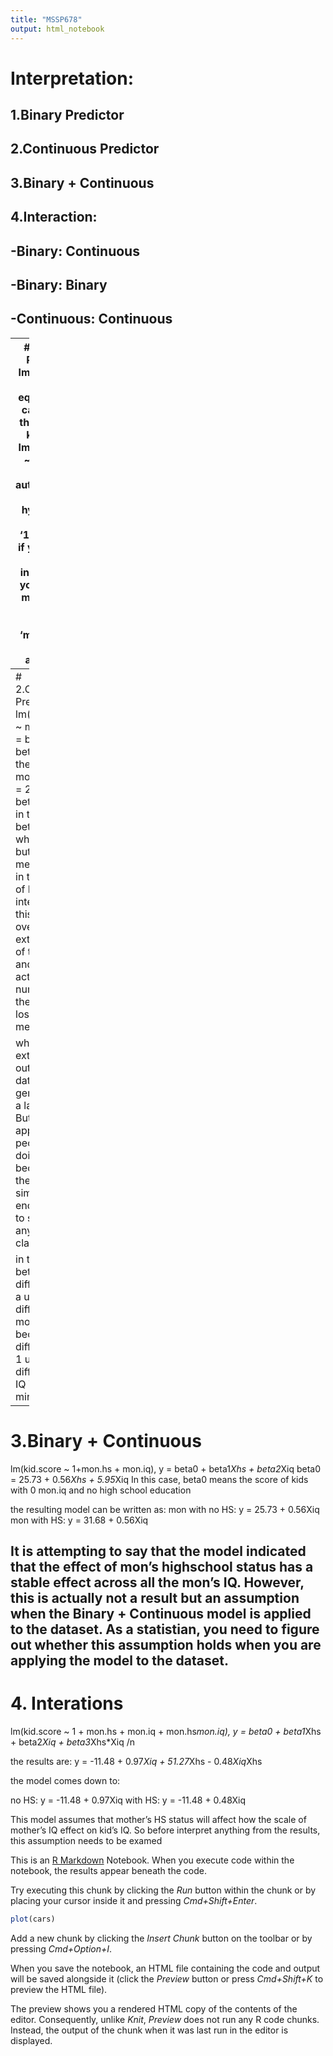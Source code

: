 ```yaml
---
title: "MSSP678"
output: html_notebook
---
```

# Interpretation:
## 1.Binary Predictor
## 2.Continuous Predictor
## 3.Binary + Continuous
## 4.Interaction:
##      -Binary: Continuous 
##      -Binary: Binary
##      -Continuous: Continuous

---
# 1.Binary Predictor
 lm(kid.score ~ 1) is equvalent to calculating the mean of kid.score
 lm(kid.score ~ mon.hs) this automatically set the hypothesis to '1+mon.hs'. if you do not wish to include 1 in your design matrix, you have to specify 'mon.hs -1' in the argument

 for lm(kid.score ~ mon.hs), the equation will be: y = beta0 + beta1*Xhs + errors
 if Xhs = 1, y = beta0 + beta1, if Xhs = 0, y = beta0, 
 thus the intercept beta0 is just the average of kids IQ whos mon did not graduated from highschool.
 the beta1 is the difference between the mean of kid's IQ whos mon graduated from highschool vs did not graduated from highschool
 because in this case, without and with highschool are labelled 0,1. so the slope natrually became the difference of the mean between two categories

 Contrast is a way to construct predictor matrix such that the mean of one element with in the predictors will became the intercept of the model
---
# 2.Continuous Predictor
 lm(kid.score ~ mon.iq) -> y = beta0 + beta1*Xiq. the fitted model: beta0 = 25ish, beta1 = 0.61
 in this case, beta0 is get when Xiq = 0. but that is meaning less in the context of IQ. The intercept in this case is a over extrapolation of the data and the actual number of the intercept lose it's meaning.

 when extrapolating outside the data, you generally get a larger error. But in most applications, people avoid doing it because there is simply not enough data to support any potential claims.

 in this case, beta1 is the difference for a unit differece in mon's IQ. because the difference of 1 unit difference in IQ is way too miniscule 
---
# 3.Binary + Continuous

 lm(kid.score ~ 1+mon.hs + mon.iq), y = beta0 + beta1*Xhs + beta2*Xiq
 beta0 = 25.73 + 0.56*Xhs + 5.95*Xiq
 In this case, beta0 means the score of kids with 0 mon.iq and no high school education

 the resulting model can be written as:
    mon with no HS: y = 25.73 + 0.56Xiq
    mon with HS:    y = 31.68 + 0.56Xiq

It is attempting to say that the model indicated that the effect of mon's highschool status has a stable effect across all the mon's IQ. However, this is actually not a result but an assumption when the Binary + Continuous model is applied to the dataset. As a statistian, you need to figure out whether this assumption holds when you are applying the model to the dataset.
---
# 4. Interations
 lm(kid.score ~ 1 + mon.hs + mon.iq + mon.hs*mon.iq), 
 y = beta0 + beta1*Xhs + beta2*Xiq + beta3*Xhs*Xiq /n
 
 the results are: y = -11.48 + 0.97*Xiq + 51.27*Xhs - 0.48*Xiq*Xhs
 
the model comes down to:

no HS:    y = -11.48 + 0.97Xiq
with HS:  y = -11.48 + 0.48Xiq

This model assumes that mother's HS status will affect how the scale of mother's IQ effect on kid's IQ. So before interpret anything from the results, this assumption needs to be examed




This is an [R Markdown](http://rmarkdown.rstudio.com) Notebook. When you execute code within the notebook, the results appear beneath the code. 

Try executing this chunk by clicking the *Run* button within the chunk or by placing your cursor inside it and pressing *Cmd+Shift+Enter*. 

```r
plot(cars)
```

Add a new chunk by clicking the *Insert Chunk* button on the toolbar or by pressing *Cmd+Option+I*.

When you save the notebook, an HTML file containing the code and output will be saved alongside it (click the *Preview* button or press *Cmd+Shift+K* to preview the HTML file). 

The preview shows you a rendered HTML copy of the contents of the editor. Consequently, unlike *Knit*, *Preview* does not run any R code chunks. Instead, the output of the chunk when it was last run in the editor is displayed.

